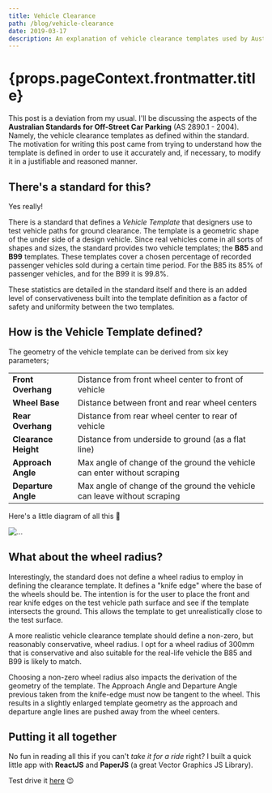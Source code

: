 ```yaml
---
title: Vehicle Clearance
path: /blog/vehicle-clearance
date: 2019-03-17
description: An explanation of vehicle clearance templates used by Australian Standards 2890.1.
---
```



<Page>


<h1>{props.pageContext.frontmatter.title}</h1>

This post is a deviation from my usual. I'll be discussing the aspects of the **Australian Standards
for Off-Street Car Parking** (AS 2890.1 - 2004). Namely, the vehicle clearance templates as defined
within the standard. The motivation for writing this post came from trying to understand how the
template is defined in order to use it accurately and, if necessary, to modify it in a justifiable
and reasoned manner.

## There's a standard for this?

Yes really!

There is a standard that defines a _Vehicle Template_ that designers use to test vehicle paths for
ground clearance. The template is a geometric shape of the under side of a design vehicle. Since
real vehicles come in all sorts of shapes and sizes, the standard provides two vehicle templates;
the **B85** and **B99** templates. These templates cover a chosen percentage of recorded passenger
vehicles sold during a certain time period. For the B85 its 85% of passenger vehicles, and for the
B99 it is 99.8%.

These statistics are detailed in the standard itself and there is an added level of conservativeness
built into the template definition as a factor of safety and uniformity between the two templates.

## How is the Vehicle Template defined?

The geometry of the vehicle template can be derived from six key parameters;

|                      |                                                                          |
| -------------------- | ------------------------------------------------------------------------ |
| **Front Overhang**   | Distance from front wheel center to front of vehicle                     |
| **Wheel Base**       | Distance between front and rear wheel centers                            |
| **Rear Overhang**    | Distance from rear wheel center to rear of vehicle                       |
| **Clearance Height** | Distance from underside to ground (as a flat line)                       |
| **Approach Angle**   | Max angle of change of the ground the vehicle can enter without scraping |
| **Departure Angle**  | Max angle of change of the ground the vehicle can leave without scraping |

Here's a little diagram of all this 🙂

![...](https://firebasestorage.googleapis.com/v0/b/vivekr-2d3dc.appspot.com/o/vehicle-clearance-template.png?alt=media&token=7a6581ed-c833-4037-933a-23b62dd76781)

## What about the wheel radius?

Interestingly, the standard does not define a wheel radius to employ in defining the clearance
template. It defines a "knife edge" where the base of the wheels should be. The intention is for the
user to place the front and rear knife edges on the test vehicle path surface and see if the
template intersects the ground. This allows the template to get unrealistically close to the test
surface.

A more realistic vehicle clearance template should define a non-zero, but reasonably conservative,
wheel radius. I opt for a wheel radius of 300mm that is conservative and also suitable for the
real-life vehicle the B85 and B99 is likely to match.

Choosing a non-zero wheel radius also impacts the derivation of the geometry of the template. The
Approach Angle and Departure Angle previous taken from the knife-edge must now be tangent to the
wheel. This results in a slightly enlarged template geometry as the approach and departure angle
lines are pushed away from the wheel centers.

## Putting it all together

No fun in reading all this if you can't _take it for a ride_ right? I built a quick little app with
**ReactJS** and **PaperJS** (a great Vector Graphics JS Library).

Test drive it [here](https://vehicle-clearance.surge.sh) 😉

</Page>

